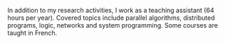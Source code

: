 In addition to my research activities, I work as a teaching assistant (64 hours per year).
Covered topics include parallel algorithms, distributed programs, logic, networks and
system programming.
Some courses are taught in French.
